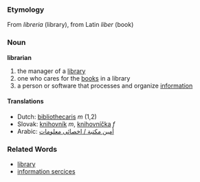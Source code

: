 === Etymology ===
From ''libreria'' (library), from Latin ''liber'' (book)
=== Noun ===
'''librarian'''

# the manager of a [[library]]
# one who cares for the [[book|books]] in a library
# a person or software that processes and organize [[information]]

==== Translations ====
*Dutch: [[bibliothecaris]] ''m'' (1,2)
*Slovak: [[knihovník]] ''m'', [[knihovníčka]] ''f''
*Arabic: [[أمين مكتبة / اخصائى معلومات ]] 

=== Related Words ===
* [[library]]
*[[information sercices ]]
